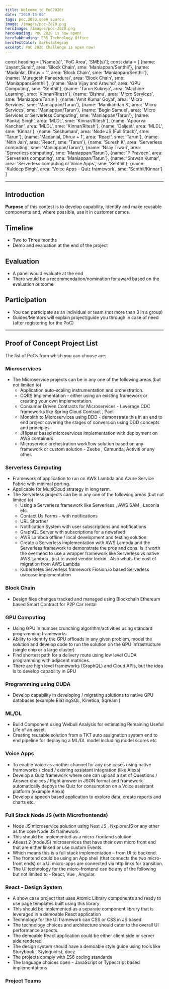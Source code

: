 ```yaml
---
title: Welcome to PoC2020! 
date: "2019-13-05"
tags: poc,2020,open source
image: /images/poc-2020.png
heroImage: /images/poc-2020.png
heroHeading: PoC 2020 is now open!
heroSubHeading: ERS Technology Office
heroTextColor: darkslategray
excerpt: PoC 2020 Challenge is open now!
---
```


const heading = ['Name(s)', 'PoC Area', 'SME(s)'];
const data = [
    {name: 'Jayant,Sumit', area: 'Block Chain', sme: 'Maniappan/Senthil'},
    {name: 'Madanlal, Dhruv + 1', area: 'Block Chain', sme: 'Maniappan/Senthil'},
    {name: 'Murugesh Paneerdurai', area: 'Block Chain', sme: 'Maniappan/Senthil'},
    {name: 'Bala Vijay and Aravind', area: 'GPU Computing', sme: 'Senthil'},
    {name: 'Tarun Kukreja', area: 'Machine Learning', sme: 'Kinnar/Ritesh'},
    {name: 'Bishnu', area: 'Micro Services', sme: 'Maniappan/Tarun'},
    {name: 'Amit Kumar Goyal', area: 'Micro Services', sme: 'Maniappan/Tarun'},
    {name: 'Manikandan S', area: 'Micro Services', sme: 'Maniappan/Tarun'},
    {name: 'Begin Samuel', area: 'Micro Services or Serverless Computing', sme: 'Maniappan/Tarun'},
    {name: 'Pankaj Singh', area: 'MLDL', sme: 'Kinnar/Ritesh'},
    {name: 'Apoorva Kanchan', area: 'MLDL', sme: 'Kinnar/Ritesh'},
    {name: 'Daljeet', area: 'MLDL', sme: 'Kinnar'},
    {name: 'Seshumani', area: 'Node JS (Full Stack)', sme: 'Tarun'}, 
    {name: 'Madanlal, Dhruv + 1', area: 'React', sme: 'Tarun'}, 
    {name: 'Nitin Jain', area: 'React', sme: 'Tarun'}, 
    {name: 'Suresh K', area: 'Serverless computing', sme: 'Maniappan/Tarun'},
    {name: 'Nilay Tiwari', area: 'Serverless computing', sme: 'Maniappan/Tarun'},
    {name: 'P Praveen', area: 'Serverless computing', sme: 'Maniappan/Tarun'},
    {name: 'Shrwan Kumar', area: 'Serverless computing or Voice Apps', sme: 'Senthil'},
    {name: 'Kuldeep Singh', area: 'Voice Apps - Quiz framework', sme: 'Senthil/Kinnar'} 
]

---
## Introduction

**Purpose** of this contest is to develop capability, identify and make reusable components and, where possible, use it in customer demos.

## Timeline 

-	Two to Three months
-	Demo and evaluation at the end of the project

## Evaluation 

-	A panel would evaluate at the end
-	There would be a recommendation/nomination for award based on the evaluation outcome

## Participation

-	You can participate as an individual or team (not more than 3 in a group)
-	Guides/Mentors will explain project/guide you through in case of need (after registering for the PoC)

---
## Proof of Concept Project List
The list of PoCs from which you can choose are:

### Microservices

-   The Microservice projects can be in any one of the following areas (but not limited to)
    -   Application auto-scaling instrumentation and orchestration.
    -   CQRS Implementation - either using an existing framework or creating your own implementation.
    -   Consumer Driven Contracts for Microservices - Leverage CDC frameworks like Spring Cloud Contract , Pact
    -   Monolith to Microservices using DDD - demonstrate this in an end to end project covering the stages of conversion using DDD concepts and principles
    -   JHipster based microservices implementation with deployment on AWS containers
    -   Microservice orchestration workflow solution based on any framework or custom solution - Zeebe , Camunda, Activiti or any other.


### Serverless Computing   

-   Framework of application to run on AWS Lambda and Azure Service Fabric with minimal porting.
-   Applicable for MultiCloud strategy in long term.
-   The Serverless projects can be in any one of the following areas (but not limited to)
    -   Using a Serverless framework like Serverless , AWS SAM , Laconia etc.
    -   Contact Us Forms - with notifications
    -   URL Shortner
    -   Notification System with user subscriptions and notifications
    -   GraphQL Server with subscriptions for a newsfeed
    -   AWS Lambda offline / local development and testing solution
    -   Create a Serverless implementation with AWS Lambda and the Serverless framework to demonstrate the pros and cons. Is it worth the overhead to use a wrapper framework like Serverless vs native AWS Lambda , just to avoid vendor lockin . Also whats the cost of migration from AWS Lambda
    -   Kubernetes Serverless framework Fission.io based Serverless usecase implementation

### Block Chain

-   Design files changes tracked and managed using Blockchain Ethereum based Smart Contract for P2P Car rental

### GPU Computing

-   Using GPU in number crunching algorithm/activities using standard programming frameworks
-   Ability to identify the GPU offloads in any given problem, model the solution and develop code to run the solution on the GPU infrastructure (single chip or a large cluster)
-   Find shortest path for a delivery route using low level CUDA programming with adjacent matrices.
-   There are high level frameworks (GraphQL) and Cloud APIs, but the idea is to develop capability in GPU

### Programming using CUDA

-   Develop capability in developing / migrating solutions to native GPU databases (example BlazingSQL, Kinetica, Sqream )

### ML/DL

-   Build Component using Weibull Analysis for estimating Remaining Useful Life of an asset.
-   Creating reusable solution from a TKT auto assignation system end to end pipeline for deploying a ML/DL model including model scores etc


### Voice Apps

-   To enable Voice as another channel for any use cases using native frameworks / cloud / existing assistant integration (like Alexa)
-   Develop a Quiz framework where one can upload a set of Questions / Answer choices / Right answer in JSON format and framework automatically depoys the Quiz for consumption on a Voice assistant platform (example Alexa)
-   Develop a speech based application to explore data, create reports and charts etc.

### Full Stack Node JS (with Microfrontends)          

-   Node JS microservice solution using Nest JS , NxplorerJS or any other as the core Node JS framework. 
-   This should be implemented as a micro-frontend solution. 
-   Atleast 2 (nodeJS) microservices that have their own micro front end that are either linked or use custom Events.
-   Which means this is a full stack implementation – from UI to backend. 
-   The frontend could be using an App shell (that connects the two micro-front ends) or a UI micro-apps are connected via http links for transition.
-   The UI technology for the micro-frontend can be any of the following but not limited to - React, Vue , Angular.

### React - Design System

-   A show case project that uses Atomic Library components and ready to use page templates built using this library
-   This should be implemented as a separate component library that is leveraged in a demoable React application
-   Technology for the UI framework can CSS or CSS in JS based.
-   The technology choices and architecture should cater to the overall UI performance aspects.
-   The demoable React application could be either client side or server side rendered
-   The design system should have a demoable style guide using tools like Storybook , Styleguidist, docz
-   The projects comply with ES6 coding standards
-   The language choices open - JavaScript or Typescript based implementations

### Project Teams

<TableComponent heading={heading} data={data}/>

